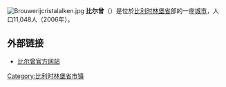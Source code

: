 {{Unreferenced|time=2018-08-17T13:01:08+00:00}}
[[File:Brouwerijcristalalken.jpg|thumb]]
'''比尔曾'''（{{lang-nl|Alken}}）是位於[[比利时|比利时]][[林堡省_(比利时)|林堡省]]部的一座[[城市|城市]]，人口11,048人（2006年）。

== 外部链接 ==
* [http://www.alken.be/ 比尔曾官方网站] {{Wayback|url=http://www.alken.be/ |date=20210506230413 }}

{{比利时林堡省市区}}

{{DEFAULTSORT:Alken}}
{{Belgium-geo-stub}}

[[Category:比利时林堡省市镇|Category:比利时林堡省市镇]]